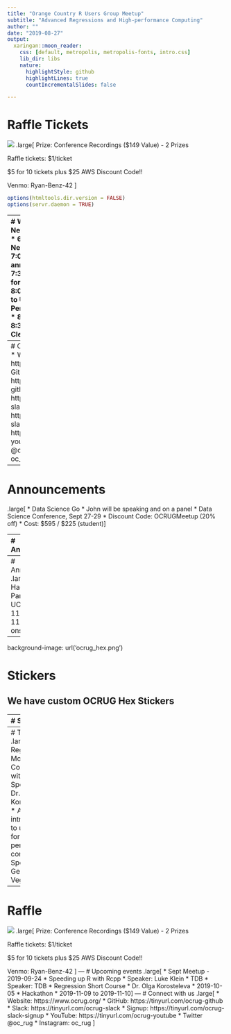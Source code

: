 ```yaml
---
title: "Orange Country R Users Group Meetup"
subtitle: "Advanced Regressions and High-performance Computing"
author: ""
date: "2019-08-27"
output:
  xaringan::moon_reader:
    css: [default, metropolis, metropolis-fonts, intro.css]
    lib_dir: libs
    nature:
      highlightStyle: github
      highlightLines: true
      countIncrementalSlides: false

---
```

# Raffle Tickets

![](DataScienceGo.png)
.large[
Prize: Conference Recordings ($149 Value) - 2 Prizes

Raffle tickets: $1/ticket

$5 for 10 tickets plus $25 AWS Discount Code!!

Venmo: Ryan-Benz-42
]

```r
options(htmltools.dir.version = FALSE)
options(servr.daemon = TRUE)
```
---
# Welcome
.large[
* Newcomers
* Schedule
    * 6:30 - 6:50 Networking
    * 6:50 - 7:00 Welcome & general announcement
    * 7:00 - 7:30 Regression Models for Count Data
    * 7:30 - 8:00 A Brief Introduction to Using R for High-Performance Computing
    * 8:00 - Raffle
    * 8:00 - 8:30 Networking and Clean-up
]
---
# Connect with us
.large[
* Website: https://www.ocrug.org/
* GitHub: https://tinyurl.com/ocrug-github
* Slack: https://tinyurl.com/ocrug-slack
    * Signup: https://tinyurl.com/ocrug-slack-signup
* YouTube: https://tinyurl.com/ocrug-youtube
* Twitter @oc_rug 
* Instagram: oc_rug
]

---
# Announcements
.large[
* Data Science Go
    * John will be speaking and on a panel
    * Data Science Conference, Sept 27-29
    * Discount Code: OCRUGMeetup (20% off)
    * Cost: $595 / $225 (student)
]

---
# Announcements

.pull-left[
.medium[
* Regression Short Course
    * Dr. Olga Korosteleva
    * 2019-10-05
    * Hosted at UCI
    * Tickets onsale ($25)
    * https://tinyurl.com/ocrug-regression
    * Looking for volunteers
]
]

.pull-right[
![](book.png)
]

---
# Announcements
.large[
* Hackathon
    * Partnering with UCI 
    * 2019-11-09 to 2019-11-10
    * Tickets onsale soon
]

---
background-image: url('ocrug_hex.png')

# Stickers

## We have custom OCRUG Hex Stickers

---
# Sponsors

![](DataScienceGo.png)
.medium[
* Data Science Conference, Sept 27-29
* Discount Code: OCRUGMeetup (20% off conferance)
]
![](PeopleSpace.png)
---
# Talks
.large[
* Regression Models for Count Data with R
    * Speaker: Dr. Olga Korosteleva
* A brief introduction to using R for high-performance computing
    * Speaker: George G Vega Yon
]

---
# Raffle

![](DataScienceGo.png)
.large[
Prize: Conference Recordings ($149 Value) - 2 Prizes

Raffle tickets: $1/ticket

$5 for 10 tickets plus $25 AWS Discount Code!!

Venmo: Ryan-Benz-42
]
---
# Upcoming events
.large[
* Sept Meetup - 2019-09-24
    * Speeding up R with Rcpp
        * Speaker: Luke Klein
    * TDB
        * Speaker: TDB
* Regression Short Course
    * Dr. Olga Korosteleva
    * 2019-10-05
* Hackathon
    * 2019-11-09 to 2019-11-10
]
---
# Connect with us
.large[
* Website: https://www.ocrug.org/
* GitHub: https://tinyurl.com/ocrug-github
* Slack: https://tinyurl.com/ocrug-slack
    * Signup: https://tinyurl.com/ocrug-slack-signup
* YouTube: https://tinyurl.com/ocrug-youtube
* Twitter @oc_rug 
* Instagram: oc_rug
]
